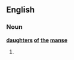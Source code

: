 ==English==

===Noun===
'''[[daughters]] [[of]] [[the]] [[manse]]''' {{p}}

# {{plural of|[[daughter of the manse]]}}